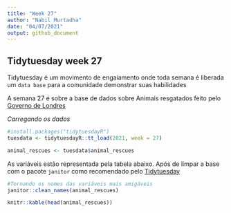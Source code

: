 ```yaml
---
title: "Week 27"
author: "Nabil Murtadha"
date: "04/07/2021"
output: github_document
---
```


## Tidytuesday week 27

Tidytuesday é um movimento de engaiamento onde toda semana é liberada um `data base` para a comunidade demonstrar suas habilidades

A semana 27 é sobre a base de dados sobre Animais resgatados feito pelo [Governo de Londres](URL(https://data.london.gov.uk/dataset/animal-rescue-incidents-attended-by-lfb))

*Carregando os dados*
```r
#install.packages("tidytuesdayR")
tuesdata <- tidytuesdayR::tt_load(2021, week = 27)

animal_rescues <- tuesdata$animal_rescues

```

As variáveis estão representada pela tabela abaixo. Após de limpar a base com o pacote `janitor` como recomendado pelo [Tidytuesday](URL(https://github.com/rfordatascience/tidytuesday/blob/master/data/2021/2021-06-29/readme.md)) 
```r
#Tornando os nomes das variáveis mais amigáveis
janitor::clean_names(animal_rescues)
```

```r
knitr::kable(head(animal_rescues))
```


